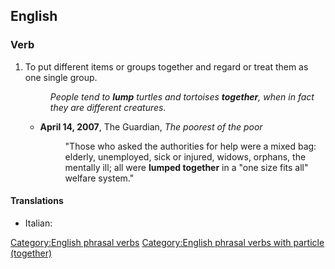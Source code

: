 ==English==

===Verb===
{{en-verb|lumps together|lumping together|lumped together}}

# To put different items or groups together and regard or treat them as one single group.
#: ''People tend to '''lump''' turtles and tortoises '''together''', when in fact they are different creatures.''
#* '''April 14, 2007''', The Guardian, ''The poorest of the poor''
#*: "Those who asked the authorities for help were a mixed bag: elderly, unemployed, sick or injured, widows, orphans, the mentally ill; all were '''lumped together''' in a "one size fits all" welfare system."

====Translations====
{{trans-top|to put items together}}
* Italian: {{t+|it|raggruppare}}
{{trans-mid}}
{{trans-bottom}}

[[Category:English phrasal verbs]]
[[Category:English phrasal verbs with particle (together)]]